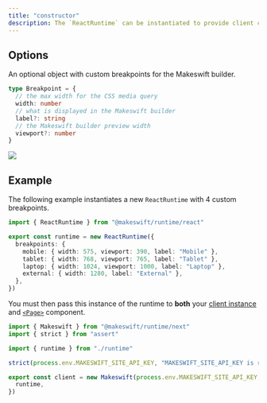 ```yaml
---
title: "constructor"
description: The `ReactRuntime` can be instantiated to provide client configurations like custom breakpoints.
---
```



## Options

<ParamField query="breakpoints" type="Record<string, Breakpoint>">
  An optional object with custom breakpoints for the Makeswift builder.

```ts
type Breakpoint = {
  // the max width for the CSS media query
  width: number
  // what is displayed in the Makeswift builder
  label?: string
  // the Makeswift builder preview width
  viewport?: number
}
```

  <Accordion title="Where are these breakpoints in the Makeswift builder?">
    <Frame>
      <img src="/images/custom-breakpoints.png" />
    </Frame>
  </Accordion>
</ParamField>

## Example

The following example instantiates a new `ReactRuntime` with 4 custom breakpoints.

```ts makeswift/runtime.ts
import { ReactRuntime } from "@makeswift/runtime/react"

export const runtime = new ReactRuntime({
  breakpoints: {
    mobile: { width: 575, viewport: 390, label: "Mobile" },
    tablet: { width: 768, viewport: 765, label: "Tablet" },
    laptop: { width: 1024, viewport: 1000, label: "Laptop" },
    external: { width: 1280, label: "External" },
  },
})
```

You must then pass this instance of the runtime to
**both** your [client instance](/reference/makeswift/constructor) and [`<Page>`](/reference/components/page) component.

<CodeGroup>

```ts makeswift/client.ts
import { Makeswift } from "@makeswift/runtime/next"
import { strict } from "assert"

import { runtime } from "./runtime"

strict(process.env.MAKESWIFT_SITE_API_KEY, "MAKESWIFT_SITE_API_KEY is required")

export const client = new Makeswift(process.env.MAKESWIFT_SITE_API_KEY, {
  runtime,
})
```

<PagesCatchAllExample />

</CodeGroup>
